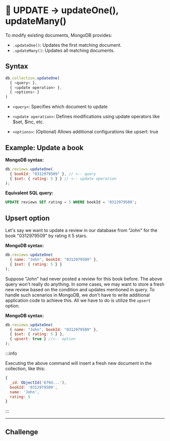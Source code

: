 # 👐 UPDATE → updateOne(), updateMany()

To modify existing documents, MongoDB provides:

- `.updateOne()`: Updates the first matching document.
- `.updateMany()`: Updates all matching documents.

## Syntax

```js
db.collection.updateOne(
  { <query> },
  { <update operation> },
  { <options> }
)
```

- `<query>`: Specifies which document to update

- `<update operation>`: Defines modifications using update operators like $set, $inc, etc.

- `<options>`: (Optional) Allows additional configurations like upsert: true

## Example: Update a book

<InteractiveQueryEditor
  initialQuery='db.reviews.updateOne({"bookId": "0312979509"}, {"$set": {"rating": 5}})'
/>

**MongoDB syntax:**
```js
db.reviews.updateOne(
  { bookId: "0312979509" }, // <-- query
  { $set: { rating: 5 } } // <-- update operation
);
```

**Equivalent SQL query:**
```sql
UPDATE reviews SET rating = 5 WHERE bookId = '0312979509';
```

## Upsert option

Let's say we want to update a review in our database from "John" for the book "0312979509" by rating it 5 stars.

<InteractiveQueryEditor
  initialQuery='db.reviews.updateOne({"name": "John", "bookId": "0312979509"}, {"$set": {"rating": 5}})'
/>

**MongoDB syntax:**
```js
db.reviews.updateOne(
  { name: "John", bookId: "0312979509" },
  { $set: { rating: 5 } }
);
```

Suppose "John" had never posted a review for this book before. The above query won't really do anything.
In some cases, we may want to store a fresh new review based on the condition and updates mentioned in query.
To handle such scenarios in MongoDB, we don't have to write additional application code to achieve this. All we have to do is utilize the `upsert` option.

<InteractiveQueryEditor
  initialQuery='db.reviews.updateOne({"name": "John", "bookId": "0312979509"}, {"$set": {"rating": 5}}, {"upsert": true})'
/>

**MongoDB syntax:**
```js
db.reviews.updateOne(
  { name: "John", bookId: "0312979509" },
  { $set: { rating: 5 } },
  { upsert: true } //<-- option
);
```

:::info

Executing the above command will insert a fresh new document in the collection, like this:

```js
{
  _id: ObjectId('679d...'),
  bookId: '0312979509',
  name: 'John',
  rating: 5
}
```

:::

---

## Challenge

<InteractiveExercise
  title="Challenge: Update book pages"
  description="Update the pages of the book 'Treasure of the Sun' to 449."
  initialQuery='db.books.updateOne({"title": "Treasure of the Sun"}, {"$set": {"pages": 449}})'
  hint="Use updateOne() with $set operator to update the pages field"
  solution='db.books.updateOne({"title": "Treasure of the Sun"}, {"$set": {"pages": 449}})'
/>

